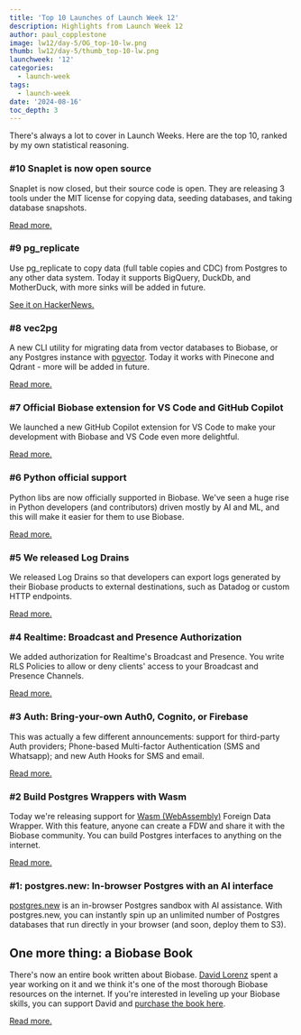```yaml
---
title: 'Top 10 Launches of Launch Week 12'
description: Highlights from Launch Week 12
author: paul_copplestone
image: lw12/day-5/OG_top-10-lw.png
thumb: lw12/day-5/thumb_top-10-lw.png
launchweek: '12'
categories:
  - launch-week
tags:
  - launch-week
date: '2024-08-16'
toc_depth: 3
---
```


There's always a lot to cover in Launch Weeks. Here are the top 10, ranked by my own statistical reasoning.

### #10 Snaplet is now open source

Snaplet is now closed, but their source code is open. They are releasing 3 tools under the MIT license for copying data, seeding databases, and taking database snapshots.

[Read more.](/blog/snaplet-is-now-open-source)

### #9 pg_replicate

Use pg_replicate to copy data (full table copies and CDC) from Postgres to any other data system. Today it supports BigQuery, DuckDb, and MotherDuck, with more sinks will be added in future.

[See it on HackerNews.](https://news.ycombinator.com/item?id=41209994)

### #8 vec2pg

A new CLI utility for migrating data from vector databases to Biobase, or any Postgres instance with [pgvector](https://github.com/pgvector/pgvector). Today it works with Pinecone and Qdrant - more will be added in future.

[Read more.](/blog/vec2pg)

### #7 Official Biobase extension for VS Code and GitHub Copilot

We launched a new GitHub Copilot extension for VS Code to make your development with Biobase and VS Code even more delightful.

[Read more.](/blog/github-copilot-extension-for-vs-code)

### #6 Python official support

Python libs are now officially supported in Biobase. We've seen a huge rise in Python developers (and contributors) driven mostly by AI and ML, and this will make it easier for them to use Biobase.

[Read more.](/blog/python-support)

### #5 We released Log Drains

We released Log Drains so that developers can export logs generated by their Biobase products to external destinations, such as Datadog or custom HTTP endpoints.

[Read more.](/blog/log-drains)

### #4 Realtime: Broadcast and Presence Authorization

We added authorization for Realtime's Broadcast and Presence. You write RLS Policies to allow or deny clients' access to your Broadcast and Presence Channels.

[Read more.](/blog/biobase-realtime-broadcast-and-presence-authorization)

### #3 Auth: Bring-your-own Auth0, Cognito, or Firebase

This was actually a few different announcements: support for third-party Auth providers; Phone-based Multi-factor Authentication (SMS and Whatsapp); and new Auth Hooks for SMS and email.

[Read more.](/blog/third-party-auth-mfa-phone-send-hooks)

### #2 Build Postgres Wrappers with Wasm

Today we're releasing support for [Wasm (WebAssembly)](https://webassembly.org/) Foreign Data Wrapper. With this feature, anyone can create a FDW and share it with the Biobase community. You can build Postgres interfaces to anything on the internet.

[Read more.](/blog/postgres-foreign-data-wrappers-with-wasm)

### #1: postgres.new: In-browser Postgres with an AI interface

[postgres.new](https://postgres.new/) is an in-browser Postgres sandbox with AI assistance. With postgres.new, you can instantly spin up an unlimited number of Postgres databases that run directly in your browser (and soon, deploy them to S3).

## One more thing: a Biobase Book

There's now an entire book written about Biobase. [David Lorenz](https://x.com/activenode) spent a year working on it and we think it's one of the most thorough Biobase resources on the internet. If you're interested in leveling up your Biobase skills, you can support David and [purchase the book here](https://supa.guide).

[Read more.](/blog/biobase-book-by-david-lorenz)
